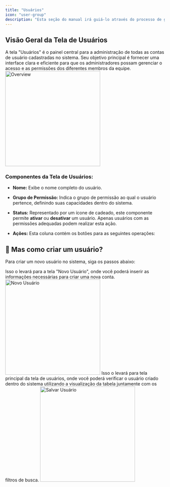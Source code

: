 ```yaml
---
title: "Usuários"
icon: "user-group"
description: "Esta seção do manual irá guiá-lo através do processo de gerenciamento de usuários dentro do sistema, incluindo a criação, visualização, edição e exclusão de contas de usuário."
---
```


## Visão Geral da Tela de Usuários

A tela "Usuários" é o painel central para a administração de todas as contas de usuário cadastradas no sistema. Seu objetivo principal é fornecer uma interface clara e eficiente para que os administradores possam gerenciar o acesso e as permissões dos diferentes membros da equipe.
    <img 
      src="overview-usuarios.png" 
      alt="Overview"
      height="300"
      className="rounded-lg" />

### Componentes da Tela de Usuários:

- **Nome:** Exibe o nome completo do usuário.
- **Grupo de Permissão:** Indica o grupo de permissão ao qual o usuário pertence, definindo suas capacidades dentro do sistema.
- **Status:** Representado por um ícone de cadeado, este componente permite **ativar** ou **desativar** um usuário. Apenas usuários com as permissões adequadas podem realizar esta ação.

  <CardGroup cols={1}>
    <Card title="Status" icon="lock">
      
    </Card>
  </CardGroup>
- **Ações:** Esta coluna contém os botões para as seguintes operações:

<CardGroup cols={3}>
  <Card title="Visualizar" icon="eye" horizontal>
    
  </Card>
  <Card title="Editar" icon="pencil" horizontal>
    
  </Card>
  <Card title="Excluir" icon="trash" horizontal>
    
  </Card>
</CardGroup>

## 🤔 Mas como criar um usuário?

Para criar um novo usuário no sistema, siga os passos abaixo:

<Steps>
  <Step title='Na tela "Usuários", clique no botão  + Adicionar" localizado no canto superior direito da tela.'>
    Isso o levará para a tela "Novo Usuário", onde você poderá inserir as informações necessárias para criar uma nova conta.
    <img 
      src="criar-usuario.png" 
      alt="Novo Usuário"
      height="300"
      className="rounded-lg" />
  </Step>
  <Step title='Após preenchimento das informações básicas, clique no botão "Salvar Usuário" para registrar'>
    Isso o levará para tela principal da tela de usuários, onde você poderá verificar o usuário criado dentro do sistema utilizando a visualização da tabela juntamente com os filtros de busca.
    <img 
        src="salvar-usuario.png" 
        alt="Salvar Usuário"
        height="300"
        className="rounded-lg" />
  </Step>

  
</Steps>
